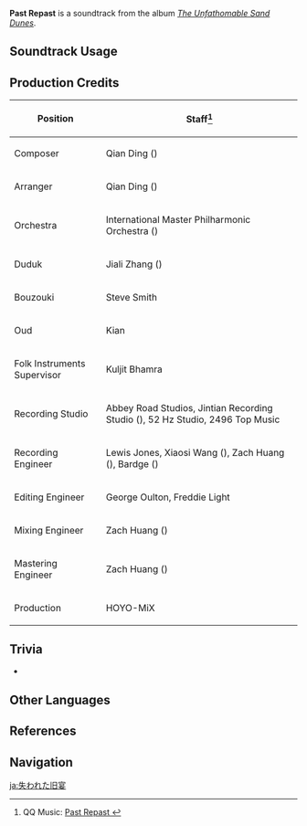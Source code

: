 {{Soundtrack Infobox
|image          = The Unfathomable Sand Dunes.png
|album          = The Unfathomable Sand Dunes
|disc           = 2
|number         = 65
|featured       =
|featured2      =
|featured3      =
|featured_disc  =
|featured_disc2 =
|featured_disc3 =
|youtube_id     = CpiPl_jx7fo
|spotify_id     = 3Q19rP9QSmkjKEYi8Oa01O
|previous       = Shade of Reticent Conundrums
|next           = Crumbled Pledge
}}
'''Past Repast''' is a soundtrack from the album ''[[The Unfathomable Sand Dunes]]''.

==Soundtrack Usage==
{{Soundtrack Usage
|quest    = Sage of Sages//cutscene
|location = Hypostyle Desert//ruins;;Abdju Pit//ruins;;Lamb-Devourer Rock//ruins;;Temple of Silence (Instance)
|domain   = Altar of Mirages;;Fane of Panjvahe;;City of the Deceased;;Red Desert Threshold;;Court of Desolation;;Mysterious Ruins;;Bygone Glories Passed
|eventgameplay = Misty Dungeon/2022-12-09
}}

==Production Credits==
{| class="wikitable"
! Position
! Staff<ref>QQ Music: [https://y.qq.com/n/ryqq/songDetail/001WyFfI1Be35U Past Repast {{zh|失殒的旧宴}}]</ref>
|-
! Composer
| Qian Ding ({{zh|丁谦}})
|-
! Arranger
| Qian Ding ({{zh|丁谦}})
|-
! Orchestra
| International Master Philharmonic Orchestra ({{zh|国际首席爱乐乐团}})
|-
! Duduk
| Jiali Zhang ({{zh|张佳理}})
|-
! Bouzouki
| Steve Smith
|-
! Oud
| Kian
|-
! Folk Instruments Supervisor
| Kuljit Bhamra
|-
! Recording Studio
| Abbey Road Studios, Jintian Recording Studio ({{zh|金田录音棚}}), 52&nbsp;Hz Studio, 2496 Top Music
|-
! Recording Engineer
| Lewis Jones, Xiaosi Wang ({{zh|王小四}}), Zach Huang ({{zh|黄巍}}), Bardge ({{zh|麻锅}})
|-
! Editing Engineer
| George Oulton, Freddie Light
|-
! Mixing Engineer
| Zach Huang ({{zh|黄巍}})
|-
! Mastering Engineer
| Zach Huang ({{zh|黄巍}})
|-
! Production
| HOYO-MiX
|}
<!--
==Gallery==
<gallery>
</gallery>
-->
==Trivia==
* {{Transclude|Shade of Reticent Conundrums|DeshretRuinsLeitmotif2|section=1}}

==Other Languages==
{{Other Languages
|en      = Past Repast
|zhs     = 失殒的旧宴
|zhs_rm  = Shīyǔn de Jiùyàn
|zht     = 失殞的舊宴
|zht_rm  = Shīyǔn de Jiùyàn
|zh_tl   = The Past Banquet Lost
|ja      = 失われた旧宴
|ja_rm   = Ushinawareta Kyuuen{{assumed}}
|ja_tl   = 
}}

==References==
{{Reflist}}

==Navigation==
{{Soundtrack Navbox|The Unfathomable Sand Dunes}}

[[ja:失われた旧宴]]